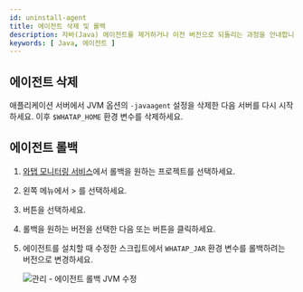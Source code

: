 ```yaml
---
id: uninstall-agent
title: 에이전트 삭제 및 롤백
description: 자바(Java) 에이전트를 제거하거나 이전 버전으로 되돌리는 과정을 안내합니다. 에이전트를 삭제할 때는 -javaagent JVM 옵션을 제거하고 서버를 재시작하는 단계, 환경 변수를 정리하는 과정을 포함합니다.
keywords: [ Java, 에이전트 ]
---
```


## 에이전트 삭제

애플리케이션 서버에서 JVM 옵션의 `-javaagent` 설정을 삭제한 다음 서버를 다시 시작하세요. 이후 `$WHATAP_HOME` 환경 변수를 삭제하세요.

## 에이전트 롤백

1. [와탭 모니터링 서비스](https://service.whatap.io)에서 롤백을 원하는 프로젝트를 선택하세요.

1. 왼쪽 메뉴에서 <Cmdname sid="side_management" className="uitext" /> &gt; <Cmdname sid="side_agentUpdate" className="uitext" />를 선택하세요.

1. <Cmdname sid="other_versions" className="uitext" /> 버튼을 선택하세요.

    <ImgLang img='agent_rollback_1.png' desc='관리 - 에이전트 롤백' />

1. 롤백을 원하는 버전을 선택한 다음 <Cmdname sid="selected_version" className="uitext" /> 또는 <Cmdname sid="selected_version_for_all" className="uitext" /> 버튼을 클릭하세요.

    <ImgLang img='agent_rollback_2.png' desc='관리 - 에이전트 롤백' />

1. 에이전트를 설치할 때 수정한 스크립트에서 `WHATAP_JAR` 환경 변수를 롤백하려는 버전으로 변경하세요.

    ![관리 - 에이전트 롤백 JVM 수정](/img/agent_rollback_3.png)
